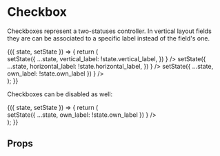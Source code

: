 


<Meta title="Forms|Checkbox" />

# Checkbox

Checkboxes represent a two-statuses controller.
In vertical layout fields they are can be associated to a specific label instead of the field's one.

<Preview>
    <Story name="Default">
        <div className="storybook-container borrow-ui">
            <FormsStoryWrapper initialState={{ vertical_label: true, horizontal_label: true }}>
                {({ state, setState }) => {
                    return (
                        <div style={{ width: 400 }}>
                            <Field label="Checkbox with label on top (vertical)">
                                <Checkbox
                                    checked={state.vertical_label}
                                    onClick={() =>
                                        setState({
                                            ...state,
                                            vertical_label: !state.vertical_label,
                                        })
                                    }
                                />
                            </Field>
                            <Field label="Horizontal label" layout="horizontal">
                                <Checkbox
                                    checked={state.horizontal_label}
                                    onClick={() =>
                                        setState({
                                            ...state,
                                            horizontal_label: !state.horizontal_label,
                                        })
                                    }
                                />
                            </Field>
                            <Field>
                                <Checkbox
                                    label="Checkbox own label"
                                    checked={state.own_label}
                                    onClick={() =>
                                        setState({ ...state, own_label: !state.own_label })
                                    }
                                />
                            </Field>
                        </div>
                    );
                }}
            </FormsStoryWrapper>
        </div>
    </Story>
</Preview>

Checkboxes can be disabled as well:

<Preview>
    <Story name="Disabled Checkbox">
        <div className="storybook-container borrow-ui">
            <FormsStoryWrapper initialState={{ disabled_label: true }}>
                {({ state, setState }) => {
                    return (
                        <div style={{ width: 400 }}>
                            <Field>
                                <Checkbox
                                    label="This is always checked"
                                    checked={state.disabled_label}
                                    disabled={true}
                                    onClick={() =>
                                        setState({ ...state, own_label: !state.own_label })
                                    }
                                />
                            </Field>
                        </div>
                    );
                }}
            </FormsStoryWrapper>
        </div>
    </Story>
</Preview>

## Props

<Props of={Checkbox} />
